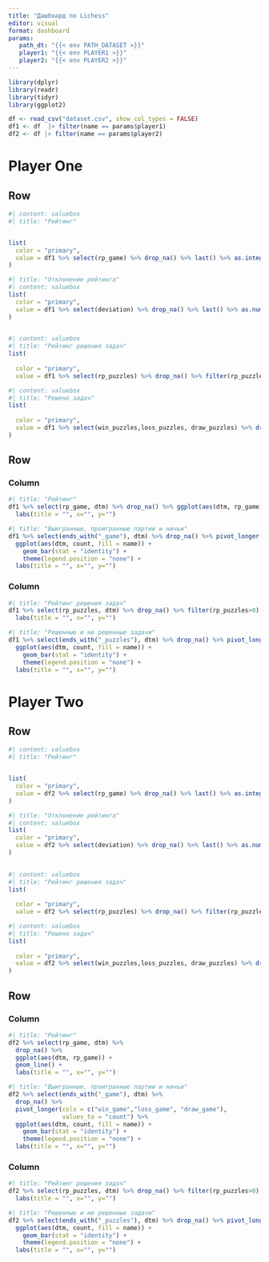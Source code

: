 ```yaml
---
title: "Дашбоард по Lichess"
editor: visual
format: dashboard
params:
   path_dt: "{{< env PATH_DATASET >}}"
   player1: "{{< env PLAYER1 >}}"
   player2: "{{< env PLAYER2 >}}"
---
```


```r
library(dplyr)
library(readr)
library(tidyr)
library(ggplot2)

```

```r
df <- read_csv("dataset.csv", show_col_types = FALSE)
df1 <- df  |> filter(name == params$player1)
df2 <- df |> filter(name == params$player2)
```

# Player One

## Row

```r
#| content: valuebox
#| title: "Рейтинг"


list(
  color = "primary",
  value = df1 %>% select(rp_game) %>% drop_na() %>% last() %>% as.integer()
)

```

```r
#| title: "Отклонение рейтинга"
#| content: valuebox
list(
  color = "primary",
  value = df1 %>% select(deviation) %>% drop_na() %>% last() %>% as.numeric()
)      
  
```

```r
#| content: valuebox
#| title: "Рейтинг решения задач"
list(
  
  color = "primary",
  value = df1 %>% select(rp_puzzles) %>% drop_na() %>% filter(rp_puzzles >0 ) %>% last() %>% as.integer())

```

```r
#| content: valuebox
#| title: "Решено задач"
list(
  
  color = "primary",
  value = df1 %>% select(win_puzzles,loss_puzzles, draw_puzzles) %>% drop_na() %>% sum()
)
```

## Row

### Column {.tabset}

```r
#| title: "Рейтинг"
df1 %>% select(rp_game, dtm) %>% drop_na() %>% ggplot(aes(dtm, rp_game)) + geom_line() +
  labs(title = "", x="", y="")
```

```r
#| title: "Выигранные, проигранные партии и ничьи"
df1 %>% select(ends_with("_game"), dtm) %>% drop_na() %>% pivot_longer(cols = c("win_game","loss_game", "draw_game"),values_to = "count") %>%
  ggplot(aes(dtm, count, fill = name)) +
    geom_bar(stat = "identity") +
    theme(legend.position = "none") +
  labs(title = "", x="", y="")
```

### Column {.tabset}

```r
#| title: "Рейтинг решения задач"
df1 %>% select(rp_puzzles, dtm) %>% drop_na() %>% filter(rp_puzzles>0) %>% ggplot(aes(dtm, rp_puzzles)) + geom_line()+
  labs(title = "", x="", y="")
```

```r
#| title: "Решенные и не решенные задачи"
df1 %>% select(ends_with("_puzzles"), dtm) %>% drop_na() %>% pivot_longer(cols = c("win_puzzles","loss_puzzles", "draw_puzzles"),values_to = "count") %>%
  ggplot(aes(dtm, count, fill = name)) +
    geom_bar(stat = "identity") +
    theme(legend.position = "none") +
  labs(title = "", x="", y="")
```

# Player Two

## Row

```r
#| content: valuebox
#| title: "Рейтинг"


list(
  color = "primary",
  value = df2 %>% select(rp_game) %>% drop_na() %>% last() %>% as.integer()
)

```

```r
#| title: "Отклонение рейтинга"
#| content: valuebox
list(
  color = "primary",
  value = df2 %>% select(deviation) %>% drop_na() %>% last() %>% as.numeric()
)      
  
```

```r
#| content: valuebox
#| title: "Рейтинг решения задач"
list(
  
  color = "primary",
  value = df2 %>% select(rp_puzzles) %>% drop_na() %>% filter(rp_puzzles >0 ) %>% last() %>% as.integer())

```

```r
#| content: valuebox
#| title: "Решено задач"
list(
  
  color = "primary",
  value = df2 %>% select(win_puzzles,loss_puzzles, draw_puzzles) %>% drop_na() %>% sum()
)
```

## Row

### Column {.tabset}

```r
#| title: "Рейтинг"
df2 %>% select(rp_game, dtm) %>%
  drop_na() %>%
  ggplot(aes(dtm, rp_game)) +
  geom_line() +
  labs(title = "", x="", y="")
```

```r
#| title: "Выигранные, проигранные партии и ничьи"
df2 %>% select(ends_with("_game"), dtm) %>%
  drop_na() %>%
  pivot_longer(cols = c("win_game","loss_game", "draw_game"),
               values_to = "count") %>%
  ggplot(aes(dtm, count, fill = name)) +
    geom_bar(stat = "identity") +
    theme(legend.position = "none") +
  labs(title = "", x="", y="")
```

### Column {.tabset}

```r
#| title: "Рейтинг решения задач"
df2 %>% select(rp_puzzles, dtm) %>% drop_na() %>% filter(rp_puzzles>0) %>% ggplot(aes(dtm, rp_puzzles)) + geom_line()+
  labs(title = "", x="", y="")
```

```r
#| title: "Решенные и не решенные задачи"
df2 %>% select(ends_with("_puzzles"), dtm) %>% drop_na() %>% pivot_longer(cols = c("win_puzzles","loss_puzzles", "draw_puzzles"),values_to = "count") %>%
  ggplot(aes(dtm, count, fill = name)) +
    geom_bar(stat = "identity") +
    theme(legend.position = "none") +
  labs(title = "", x="", y="")
```
